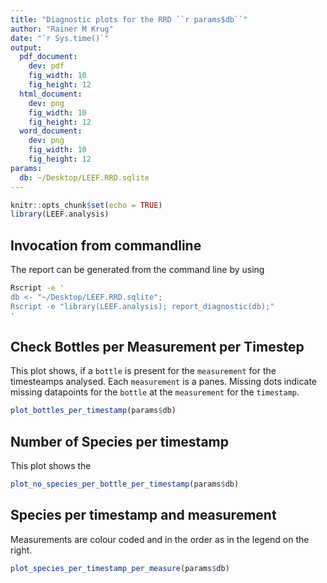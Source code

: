 ```yaml
---
title: "Diagnostic plots for the RRD ``r params$db``"
author: "Rainer M Krug"
date: "`r Sys.time()`"
output:
  pdf_document:
    dev: pdf
    fig_width: 10
    fig_height: 12
  html_document:
    dev: png
    fig_width: 10
    fig_height: 12
  word_document: 
    dev: png
    fig_width: 10
    fig_height: 12
params:
  db: ~/Desktop/LEEF.RRD.sqlite
---
```


```r
knitr::opts_chunk$set(echo = TRUE)
library(LEEF.analysis)
```
## Invocation from commandline
The report can be generated from the command line by using

```bash
Rscript -e '
db <- "~/Desktop/LEEF.RRD.sqlite";
Rscript -e "library(LEEF.analysis); report_diagnostic(db);"
'
```

\pagebreak

## Check Bottles per Measurement per Timestep

This plot shows, if a `bottle` is present for the `measurement` for the timesteamps analysed. Each `measurement` is a panes. Missing dots indicate missing datapoints for the `bottle` at the `measurement` for the `timestamp`.

```r
plot_bottles_per_timestamp(params$db)
```

\pagebreak

## Number of Species per timestamp

This plot shows the 
```r
plot_no_species_per_bottle_per_timestamp(params$db)
```

\pagebreak

## Species per timestamp and measurement
Measurements are colour coded and in the order as in the legend on the right.

```r
plot_species_per_timestamp_per_measure(params$db)
```
